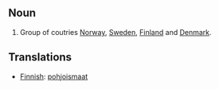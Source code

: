==Noun==
#Group of coutries [[Norway]], [[Sweden]], [[Finland]] and [[Denmark]].


==Translations==
*[[Finnish]]: [[pohjoismaat]]